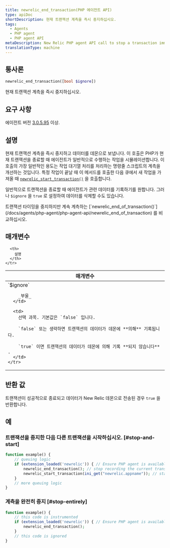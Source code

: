 ```yaml
---
title: newrelic_end_transaction(PHP 에이전트 API)
type: apiDoc
shortDescription: 현재 트랜잭션 계측을 즉시 중지하십시오.
tags:
  - Agents
  - PHP agent
  - PHP agent API
metaDescription: New Relic PHP agent API call to stop a transaction immediately. Useful for job queue processing.
translationType: machine
---
```


## 통사론

```php
newrelic_end_transaction([bool $ignore])
```

현재 트랜잭션 계측을 즉시 중지하십시오.

## 요구 사항

에이전트 버전 [3.0.5.95](/docs/release-notes/agent-release-notes/php-release-notes/php-agent) 이상.

## 설명

현재 트랜잭션 계측을 즉시 중지하고 데이터를 데몬으로 보냅니다. 이 호출은 PHP가 현재 트랜잭션을 종료할 때 에이전트가 일반적으로 수행하는 작업을 시뮬레이션합니다. 이 호출의 가장 일반적인 용도는 작업 대기열 처리를 처리하는 명령줄 스크립트의 계측을 개선하는 것입니다. 특정 작업이 끝날 때 이 메서드를 호출한 다음 큐에서 새 작업을 가져올 때 [`newrelic_start_transaction()`](/docs/agents/php-agent/php-agent-api/newrelic_start_transaction) 을 호출합니다.

일반적으로 트랜잭션을 종료할 때 에이전트가 관련 데이터를 기록하기를 원합니다. 그러나 `$ignore` 을 `true` 로 설정하여 데이터를 삭제할 수도 있습니다.

<Callout variant="tip">
  트랜잭션 타이밍을 중지하지만 계속 계측하는 [`newrelic_end_of_transaction()`](/docs/agents/php-agent/php-agent-api/newrelic_end_of_transaction) 를 비교하십시오.
</Callout>

## 매개변수

<table>
  <thead>
    <tr>
      <th width="25%">
        매개변수
      </th>

      <th>
        설명
      </th>
    </tr>
  </thead>

  <tbody>
    <tr>
      <td>
        `$ignore`

        _부울_
      </td>

      <td>
        선택 과목. 기본값은 `false` 입니다.

        `false` 또는 생략하면 트랜잭션의 데이터가 데몬에 **의해** 기록됩니다.

        `true` 이면 트랜잭션의 데이터가 데몬에 의해 기록 **되지 않습니다** .
      </td>
    </tr>
  </tbody>
</table>

## 반환 값

트랜잭션이 성공적으로 종료되고 데이터가 New Relic 데몬으로 전송된 경우 `true` 을 반환합니다.

## 예

### 트랜잭션을 중지한 다음 다른 트랜잭션을 시작하십시오. [#stop-and-start]

```php
function example() {
    // queuing logic
    if (extension_loaded('newrelic')) { // Ensure PHP agent is available
        newrelic_end_transaction(); // stop recording the current transaction
        newrelic_start_transaction(ini_get("newrelic.appname")); // start recording a new transaction
    }
    // more queuing logic
}
```

### 계측을 완전히 중지 [#stop-entirely]

```php
function example() {
    // this code is instrumented
    if (extension_loaded('newrelic')) { // Ensure PHP agent is available
        newrelic_end_transaction();
    }
    // this code is ignored
}
```